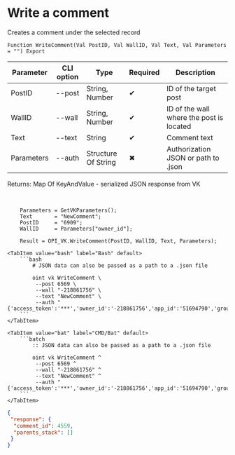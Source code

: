 ﻿---
sidebar_position: 4
---


# Write a comment
 Creates a comment under the selected record



`Function WriteComment(Val PostID, Val WallID, Val Text, Val Parameters = "") Export`

  | Parameter | CLI option | Type | Required | Description |
  |-|-|-|-|-|
  | PostID | --post | String, Number | &#x2714; | ID of the target post |
  | WallID | --wall | String, Number | &#x2714; | ID of the wall where the post is located |
  | Text | --text | String | &#x2714; | Comment text |
  | Parameters | --auth | Structure Of String | &#x2716; | Authorization JSON or path to .json |

  
  Returns:  Map Of KeyAndValue - serialized JSON response from VK

<br/>




```bsl title="1C:Enterprise/OneScript code example"
    Parameters = GetVKParameters();
    Text       = "NewComment";
    PostID     = "6909";
    WallID     = Parameters["owner_id"];

    Result = OPI_VK.WriteComment(PostID, WallID, Text, Parameters);
```
 

 <Tabs>
  
    <TabItem value="bash" label="Bash" default>
        ```bash
            # JSON data can also be passed as a path to a .json file
            
            oint vk WriteComment \
             --post 6569 \
             --wall "-218861756" \
             --text "NewComment" \
             --auth "{'access_token':'***','owner_id':'-218861756','app_id':'51694790','group_id':'218861756'}"
        ```
    </TabItem>
  
    <TabItem value="bat" label="CMD/Bat" default>
        ```batch
            :: JSON data can also be passed as a path to a .json file
            
            oint vk WriteComment ^
             --post 6569 ^
             --wall "-218861756" ^
             --text "NewComment" ^
             --auth "{'access_token':'***','owner_id':'-218861756','app_id':'51694790','group_id':'218861756'}"
        ```
    </TabItem>
</Tabs>


```json title="Result"
{
 "response": {
  "comment_id": 4559,
  "parents_stack": []
 }
}
```
